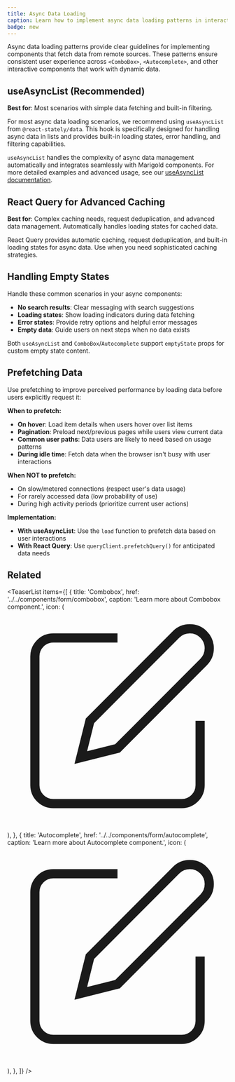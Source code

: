 ```yaml
---
title: Async Data Loading
caption: Learn how to implement async data loading patterns in interactive components.
badge: new
---
```


Async data loading patterns provide clear guidelines for implementing components that fetch data from remote sources. These patterns ensure consistent user experience across `<ComboBox>`, `<Autocomplete>`, and other interactive components that work with dynamic data.

## useAsyncList (Recommended)

**Best for**: Most scenarios with simple data fetching and built-in filtering.

For most async data loading scenarios, we recommend using `useAsyncList` from `@react-stately/data`. This hook is specifically designed for handling async data in lists and provides built-in loading states, error handling, and filtering capabilities.

<ComponentDemo file="./use-async-list.demo.tsx" />

`useAsyncList` handles the complexity of async data management automatically and integrates seamlessly with Marigold components. For more detailed examples and advanced usage, see our [useAsyncList documentation](/components/hooks-and-utils/useAsyncListData).

## React Query for Advanced Caching

**Best for**: Complex caching needs, request deduplication, and advanced data management. Automatically handles loading states for cached data.

React Query provides automatic caching, request deduplication, and built-in loading states for async data. Use when you need sophisticated caching strategies.

## Handling Empty States

Handle these common scenarios in your async components:

- **No search results**: Clear messaging with search suggestions
- **Loading states**: Show loading indicators during data fetching
- **Error states**: Provide retry options and helpful error messages
- **Empty data**: Guide users on next steps when no data exists

Both `useAsyncList` and `ComboBox`/`Autocomplete` support `emptyState` props for custom empty state content.

## Prefetching Data

Use prefetching to improve perceived performance by loading data before users explicitly request it:

**When to prefetch:**

- **On hover**: Load item details when users hover over list items
- **Pagination**: Preload next/previous pages while users view current data
- **Common user paths**: Data users are likely to need based on usage patterns
- **During idle time**: Fetch data when the browser isn't busy with user interactions

**When NOT to prefetch:**

- On slow/metered connections (respect user's data usage)
- For rarely accessed data (low probability of use)
- During high activity periods (prioritize current user actions)

**Implementation:**

- **With useAsyncList**: Use the `load` function to prefetch data based on user interactions
- **With React Query**: Use `queryClient.prefetchQuery()` for anticipated data needs

## Related

<TeaserList
  items={[
    {
      title: 'Combobox',
      href: '../../components/form/combobox',
      caption: 'Learn more about Combobox component.',
      icon: (
        <svg
          xmlns="http://www.w3.org/2000/svg"
          width={24}
          height={24}
          viewBox="0 0 24 24"
          fill="none"
          stroke="currentColor"
          strokeWidth={2}
          strokeLinecap="round"
          strokeLinejoin="round"
        >
          <path d="M12 3H5a2 2 0 00-2 2v14a2 2 0 002 2h14a2 2 0 002-2v-7" />
          <path d="M18.375 2.625a2.121 2.121 0 113 3L12 15l-4 1 1-4z" />
        </svg>
      ),
    },
    {
      title: 'Autocomplete',
      href: '../../components/form/autocomplete',
      caption: 'Learn more about Autocomplete component.',
      icon: (
        <svg
          xmlns="http://www.w3.org/2000/svg"
          width={24}
          height={24}
          viewBox="0 0 24 24"
          fill="none"
          stroke="currentColor"
          strokeWidth={2}
          strokeLinecap="round"
          strokeLinejoin="round"
        >
          <path d="M12 3H5a2 2 0 00-2 2v14a2 2 0 002 2h14a2 2 0 002-2v-7" />
          <path d="M18.375 2.625a2.121 2.121 0 113 3L12 15l-4 1 1-4z" />
        </svg>
      ),
    },
  ]}
/>
